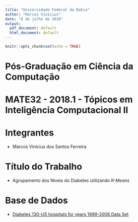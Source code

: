 ```yaml
---
title: "Universidade Federal da Bahia"
author: "Marcos Vinícius"
date: "8 de julho de 2018"
output:
  pdf_document: default
  html_document: default
---
```


```r
knitr::opts_chunk$set(echo = TRUE)
```
# Pós-Graduação em Ciência da Computação
# MATE32 - 2018.1 - Tópicos em Inteligência Computacional II

# Integrantes
  * Marcos Vinícius dos Santos Ferreira
  
# Título do Trabalho
  * Agrupamento dos Níveis do Diabetes utilizando  _K-Means_

# Base de Dados
  * [Diabetes 130-US hospitals for years 1999-2008 Data Set ](https://archive.ics.uci.edu/ml/datasets/Diabetes+130-US+hospitals+for+years+1999-2008)